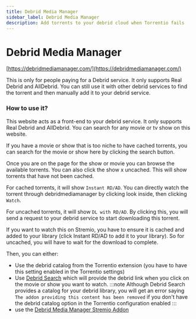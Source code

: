```yaml
---
title: Debrid Media Manager
sidebar_label: Debrid Media Manager
description: Add torrents to your debrid cloud when Torrentio fails
---
```

# Debrid Media Manager

[https://debridmediamanager.com/](https://debridmediamanager.com/)

This is only for people paying for a Debrid service. It only supports Real Debrid and AllDebrid. You can still use it with other debrid services to find the torrent and then manually add it to your debrid service.

### How to use it?

This website acts as a front-end to your debrid service.
It only supports Real Debrid and AllDebrid.
You can search for any movie or tv show on this website.

If you have a movie or show that is too niche to have cached torrents, you can search for the movie or show here by clicking the search button. 

Once you are on the page for the show or movie you can browse the available torrents.
You can also click the show x uncached. This will show torrents that have not been cached. 

For cached torrents, it will show `Instant RD/AD`.
You can directly watch the torrent through debridmediamanager by clicking look inside, then clicking `Watch`. 

For uncached torrents, it will show `DL with RD/AD`.
By clicking this, you will send a request to your debrid service to start downloading this torrent. 

If you want to watch this on Stremio, you have to ensure it is cached and added to your library (click Instant RD/AD to add it to your library). 
So for uncached, you will have to wait for the download to complete.

Then, you can either: 
- Use the debrid catalog from the Torrentio extension (you have to have this setting enabled in the Torrentio settings)
- Use [Debrid Search](https://github.com/MrMonkey42/stremio-addon-debrid-search) which will provide the debrid link when you click on the movie or show you want to watch.
:::note
Although Debrid Search provides a catalog for your debrid library, you will get an error saying `The addon providing this content has been removed` if you don't have the debrid catalog option in the Torrentio configuration enabled
:::
- use the [Debrid Media Manager Stremio Addon](https://debridmediamanager.com/stremio)
